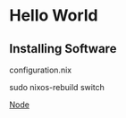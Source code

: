 # Hello World

## Installing Software
configuration.nix

sudo nixos-rebuild switch


[Node](https://nixos.wiki/wiki/Node.js)